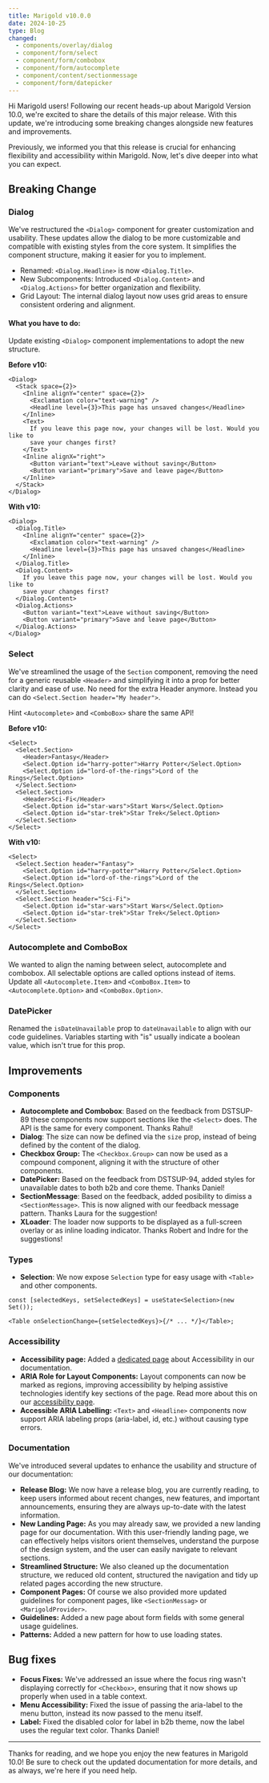 ```yaml
---
title: Marigold v10.0.0
date: 2024-10-25
type: Blog
changed:
  - components/overlay/dialog
  - component/form/select
  - component/form/combobox
  - component/form/autocomplete
  - component/content/sectionmessage
  - component/form/datepicker
---
```


Hi Marigold users! Following our recent heads-up about Marigold Version 10.0, we're excited to share the details of this major release. With this update, we're introducing some breaking changes alongside new features and improvements.

Previously, we informed you that this release is crucial for enhancing flexibility and accessibility within Marigold. Now, let's dive deeper into what you can expect.

## Breaking Change

### Dialog

We've restructured the `<Dialog>` component for greater customization and usability. These updates allow the dialog to be more customizable and compatible with existing styles from the core system. It simplifies the component structure, making it easier for you to implement.

- Renamed: `<Dialog.Headline>` is now `<Dialog.Title>`.
- New Subcomponents: Introduced `<Dialog.Content>` and `<Dialog.Actions>` for better organization and flexibility.
- Grid Layout: The internal dialog layout now uses grid areas to ensure consistent ordering and alignment.

#### What you have to do:

Update existing `<Dialog>` component implementations to adopt the new structure.

**Before v10:**

```tsx
<Dialog>
  <Stack space={2}>
    <Inline alignY="center" space={2}>
      <Exclamation color="text-warning" />
      <Headline level={3}>This page has unsaved changes</Headline>
    </Inline>
    <Text>
      If you leave this page now, your changes will be lost. Would you like to
      save your changes first?
    </Text>
    <Inline alignX="right">
      <Button variant="text">Leave without saving</Button>
      <Button variant="primary">Save and leave page</Button>
    </Inline>
  </Stack>
</Dialog>
```

**With v10:**

```tsx
<Dialog>
  <Dialog.Title>
    <Inline alignY="center" space={2}>
      <Exclamation color="text-warning" />
      <Headline level={3}>This page has unsaved changes</Headline>
    </Inline>
  </Dialog.Title>
  <Dialog.Content>
    If you leave this page now, your changes will be lost. Would you like to
    save your changes first?
  </Dialog.Content>
  <Dialog.Actions>
    <Button variant="text">Leave without saving</Button>
    <Button variant="primary">Save and leave page</Button>
  </Dialog.Actions>
</Dialog>
```

### Select

We've streamlined the usage of the `Section` component, removing the need for a generic reusable `<Header>` and simplifying it into a prop for better clarity and ease of use. No need for the extra Header anymore. Instead you can do `<Select.Section header="My header">`.

Hint `<Autocomplete>` and `<ComboBox>` share the same API!

**Before v10:**

```tsx
<Select>
  <Select.Section>
    <Header>Fantasy</Header>
    <Select.Option id="harry-potter">Harry Potter</Select.Option>
    <Select.Option id="lord-of-the-rings">Lord of the Rings</Select.Option>
  </Select.Section>
  <Select.Section>
    <Header>Sci-Fi</Header>
    <Select.Option id="star-wars">Start Wars</Select.Option>
    <Select.Option id="star-trek">Star Trek</Select.Option>
  </Select.Section>
</Select>
```

**With v10:**

```tsx
<Select>
  <Select.Section header="Fantasy">
    <Select.Option id="harry-potter">Harry Potter</Select.Option>
    <Select.Option id="lord-of-the-rings">Lord of the Rings</Select.Option>
  </Select.Section>
  <Select.Section header="Sci-Fi">
    <Select.Option id="star-wars">Start Wars</Select.Option>
    <Select.Option id="star-trek">Star Trek</Select.Option>
  </Select.Section>
</Select>
```

### Autocomplete and ComboBox

We wanted to align the naming between select, autocomplete and combobox. All selectable options are called options instead of items. Update all `<Autocomplete.Item>` and `<ComboBox.Item>` to `<Autocomplete.Option>` and `<ComboBox.Option>`.

### DatePicker

Renamed the `isDateUnavailable` prop to `dateUnavailable` to align with our code guidelines. Variables starting with "is" usually indicate a boolean value, which isn't true for this prop.

## Improvements

### Components

- **Autocomplete and Combobox**: Based on the feedback from DSTSUP-89 these components now support sections like the `<Select>` does. The API is the same for every component. Thanks Rahul!
- **Dialog**: The size can now be defined via the `size` prop, instead of being defined by the content of the dialog.
- **Checkbox Group:** The `<Checkbox.Group>` can now be used as a compound component, aligning it with the structure of other components.
- **DatePicker:** Based on the feedback from DSTSUP-94, added styles for unavailable dates to both b2b and core theme. Thanks Daniel!
- **SectionMessage**: Based on the feedback, added posibility to dimiss a `<SectionMessage>`. This is now aligned with our feedback message pattern. Thanks Laura for the suggestion!
- **XLoader**: The loader now supports to be displayed as a full-screen overlay or as inline loading indicator. Thanks Robert and Indre for the suggestions!

### Types

- **Selection**: We now expose `Selection` type for easy usage with `<Table>` and other components.

```tsx
const [selectedKeys, setSelectedKeys] = useState<Selection>(new Set());

<Table onSelectionChange={setSelectedKeys}>{/* ... */}</Table>;
```

### Accessibility

- **Accessibility page:** Added a [dedicated page](/foundations/accessibility) about Accessibility in our documentation.
- **ARIA Role for Layout Components:** Layout components can now be marked as regions, improving accessibility by helping assistive technologies identify key sections of the page. Read more about this on our [accessibility page](/foundations/accessibility#dynamic-content).
- **Accessible ARIA Labelling:** `<Text>` and `<Headline>` components now support ARIA labeling props (aria-label, id, etc.) without causing type errors.

### Documentation

We've introduced several updates to enhance the usability and structure of our documentation:

- **Release Blog:** We now have a release blog, you are currently reading, to keep users informed about recent changes, new features, and important announcements, ensuring they are always up-to-date with the latest information.
- **New Landing Page:** As you may already saw, we provided a new landing page for our documentation. With this user-friendly landing page, we can effectively helps visitors orient themselves, understand the purpose of the design system, and the user can easily navigate to relevant sections.
- **Streamlined Structure:** We also cleaned up the documentation structure, we reduced old content, structured the navigation and tidy up related pages according the new structure.
- **Component Pages:** Of course we also provided more updated guidelines for component pages, like `<SectionMessag>` or `<MarigoldProvider>`.
- **Guidelines:** Added a new page about form fields with some general usage guidelines.
- **Patterns:** Added a new pattern for how to use loading states.

## Bug fixes

- **Focus Fixes:** We've addressed an issue where the focus ring wasn't displaying correctly for `<Checkbox>`, ensuring that it now shows up properly when used in a table context.
- **Menu Accessibility:** Fixed the issue of passing the aria-label to the menu button, instead its now passed to the menu itself.
- **Label:** Fixed the disabled color for label in b2b theme, now the label uses the regular text color. Thanks Daniel!

---

Thanks for reading, and we hope you enjoy the new features in Marigold 10.0! Be sure to check out the updated documentation for more details, and as always, we're here if you need help.
